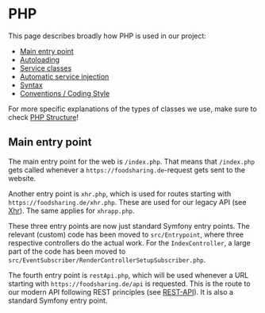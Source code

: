 
# PHP

This page describes broadly how PHP is used in our project:

- [Main entry point](#main-entry-point)
- [Autoloading](#autoloading)
- [Service classes](#services)
- [Automatic service injection](#automatic-service-injection)
- [Syntax](#syntax)
- [Conventions / Coding Style](#conventions)

For more specific explanations of the types of classes we use, make sure to check [PHP Structure](./php-structure)!

## Main entry point

The main entry point for the web is `/index.php`.
That means that `/index.php` gets called whenever a `https://foodsharing.de`-request gets sent to the website.

Another entry point is `xhr.php`, which is used for routes starting with `https://foodsharing.de/xhr.php`. These are
used for our legacy API (see [Xhr](./requests#xhr)). The same applies for `xhrapp.php`.

These three entry points are now just standard Symfony entry points.
The relevant (custom) code has been moved to `src/Entrypoint`, where three respective controllers do the actual work.
For the `IndexController`, a large part of the code has been moved to `src/EventSubscriber/RenderControllerSetupSubscriber.php`.

The fourth entry point is `restApi.php`, which will be used whenever a URL starting with `https://foodsharing.de/api` is
requested. This is the route to our modern API following REST principles (see [REST-API](./requests#rest-api)).
It is also a standard Symfony entry point.

<dependencies />
<syntax />
